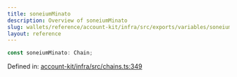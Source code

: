 ```yaml
---
title: soneiumMinato
description: Overview of soneiumMinato
slug: wallets/reference/account-kit/infra/src/exports/variables/soneiumMinato
layout: reference
---
```


```ts
const soneiumMinato: Chain;
```

Defined in: [account-kit/infra/src/chains.ts:349](https://github.com/alchemyplatform/aa-sdk/blob/4987bdd63823427c48ec21401b71fa3cfc2d0675/account-kit/infra/src/chains.ts#L349)
